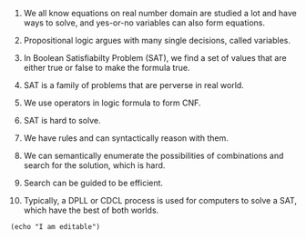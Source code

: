
1. We all know equations on real number domain are studied a lot and
have ways to solve, and yes-or-no variables can also form equations.

2. Propositional logic argues with many single decisions, called variables.

3. In Boolean Satisfiabilty Problem (SAT), we find a set of values that
are either true or false to make the formula true.

4. SAT is a family of problems that are perverse in real world.

5. We use operators in logic formula to form CNF.

6. SAT is hard to solve.

7. We have rules and can syntactically reason with them.

8. We can semantically enumerate the possibilities of combinations and search for the
solution, which is hard.

9. Search can be guided to be efficient.

10. Typically, a DPLL or CDCL process is used for computers to solve
a SAT, which have the best of both worlds.

```z3 always-editable
(echo "I am editable")
```